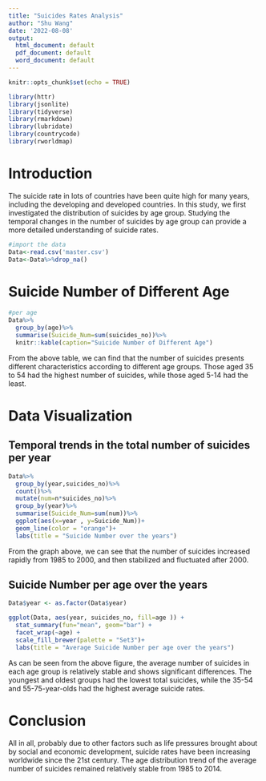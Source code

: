 ```yaml
---
title: "Suicides Rates Analysis"
author: "Shu Wang"
date: '2022-08-08'
output:
  html_document: default
  pdf_document: default
  word_document: default
---
```


```r
knitr::opts_chunk$set(echo = TRUE)
```

```r
library(httr)
library(jsonlite)
library(tidyverse)
library(rmarkdown)
library(lubridate)
library(countrycode)
library(rworldmap)
```


# Introduction
The suicide rate in lots of countries have been quite high for many years, including the developing and developed countries. In this study, we first investigated the distribution of suicides by age group. Studying the temporal changes in the number of suicides by age group can provide a more detailed understanding of suicide rates.

```r
#import the data
Data<-read.csv('master.csv')
Data<-Data%>%drop_na()
```


# Suicide Number of Different Age
```r
#per age
Data%>%
  group_by(age)%>%
  summarise(Suicide_Num=sum(suicides_no))%>%
  knitr::kable(caption="Suicide Number of Different Age")
```
From the above table, we can find that the number of suicides presents different characteristics according to different age groups. Those aged 35 to 54 had the highest number of suicides, while those aged 5-14 had the least.

# Data Visualization
## Temporal trends in the total number of suicides per year
```r
Data%>%
  group_by(year,suicides_no)%>%
  count()%>%
  mutate(num=n*suicides_no)%>%
  group_by(year)%>%
  summarise(Suicide_Num=sum(num))%>%
  ggplot(aes(x=year , y=Suicide_Num))+
  geom_line(color = "orange")+
  labs(title = "Suicide Number over the years")
```
From the graph above, we can see that the number of suicides increased rapidly from 1985 to 2000, and then stabilized and fluctuated after 2000.

## Suicide Number per age over the years
```r
Data$year <- as.factor(Data$year)

ggplot(Data, aes(year, suicides_no, fill=age )) +
  stat_summary(fun="mean", geom="bar") +
  facet_wrap(~age) +
  scale_fill_brewer(palette = "Set3")+
  labs(title = "Average Suicide Number per age over the years")
```
As can be seen from the above figure, the average number of suicides in each age group is relatively stable and shows significant differences. The youngest and oldest groups had the lowest total suicides, while the 35-54 and 55-75-year-olds had the highest average suicide rates.


# Conclusion
All in all, probably due to other factors such as life pressures brought about by social and economic development, suicide rates have been increasing worldwide since the 21st century. The age distribution trend of the average number of suicides remained relatively stable from 1985 to 2014.
